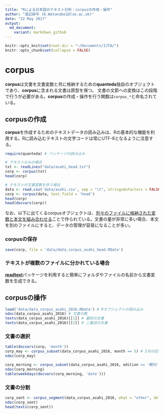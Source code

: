 ```yaml
---
title: "Rによる日本語のテキスト分析：corpusの作成・操作"
author: "渡辺耕平 (K.Watanabe1@lse.ac.uk)"
date: "22 May 2017"
output:
  md_document:
    variant: markdown_github
---
```


```r
knitr::opts_knit$set(root.dir = "~/Documents/IJTA/")
knitr::opts_chunk$set(collapse = FALSE)
```
# corpus
**corpus**は文書を文書変数と共に格納するための**quanteda**独自のオブジェクトであり、**corpus**に含まれる文書は原型を保つ。 文書の文節への変換はこの段階で行うが必要がある。**corpus**の作成・操作を行う関数は`corpus_*`と命名されている。

## corpusの作成
**corpus**を作成するためのテキストデータの読み込みは、Rの基本的な機能を利用する。Rに読み込むテキストの文字コードは常にUTF-8となるように注意する。

```r
require(quanteda) # パッケージの読み込み
```
```r

# テキストのみの場合
txt <- readLines("data/asahi_head.txt")
corp <- corpus(txt)
head(corp)

# テキストが文書変数を伴う場合
data <- read.csv('data/asahi.csv', sep = "\t", stringsAsFactors = FALSE)
corp <- corpus(data, text_field = 'head')
head(corp)
head(docvars(corp))
```

なお、以下に出てくるcorpusオブジェクトは、[別々のファイルに格納された変数と本文を組み合わせる](data/data.R
)ことで作られている。文書の量が非常に多い場合、本文を別のファイルにすると、データの管理が容易になることが多い。

### corpusの保存
```r
save(corp, file = 'data/data_corpus_asahi_head.RData')

```

### テキストが複数のファイルに分かれている場合
[**readtext**](https://github.com/kbenoit/readtext)パッケージを利用すると簡単にフォルダやファイルの名前から文書変数を生成できる。

## corpusの操作
```r
load('data/data_corpus_asahi_2016.RData') # Rオブジェクトの読み込み
ndoc(data_corpus_asahi_2016) # 文書の数
texts(data_corpus_asahi_2016)[[1]] # 最初の文書
texts(data_corpus_asahi_2016)[[2]] # 二番目の文書
```

### 文書の選択
```r
table(docvars(corp, 'month'))
corp_may <- corpus_subset(data_corpus_asahi_2016, month == 5) # 5月の記事だけを選択
ndoc(corp_may)

corp_morning <- corpus_subset(data_corpus_asahi_2016, edition == '朝刊') # 朝刊だけを選択
ndoc(corp_morning)
table(weekdays(docvars(corp_morning, 'date')))
```

### 文書の分割
```r
corp_sent <- corpus_segment(data_corpus_asahi_2016, what = "other", delimiter = "。") # 記事を句点で分割
ndoc(corp_sent)
head(texts(corp_sent))

```
